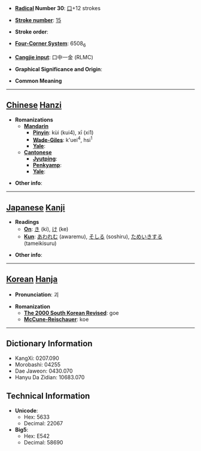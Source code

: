 * '''[[Wiktionary:Chinese radical index| Radical]] Number 30''': [[Wiktionary:Chinese radical index 口|口]]+12 strokes

* '''[[Wiktionary:Chinese total strokes index|Stroke number]]''': [[Wiktionary:Chinese total strokes index 15|15]]

* '''Stroke order''': 

* '''[[Wiktionary:Chinese four corner index|Four-Corner System]]''': 6508<sub>6</sub>

* '''[[Wiktionary:Chinese Cangjie index|Cangjie input]]''': 口中一金 (RLMC)

* '''Graphical Significance and Origin''': 

* '''Common Meaning'''

----

== [[Chinese]] [[Hanzi]] ==

* '''Romanizations'''
** '''[[Mandarin]]'''
*** '''[[Pinyin]]''': kùi (kui4), xī (xi1)
*** '''[[Wade-Giles]]''': k'uei<sup>4</sup>, hsi<sup>1</sup>
*** '''[[Yale]]''': 
** '''[[Cantonese]]'''
*** '''[[Jyutping]]''':
*** '''[[Penkyamp]]''': 
*** '''[[Yale]]''': 

* '''Other info''': 

----

== [[Japanese]] [[Kanji]] ==

* '''Readings'''
** '''[[On]]''': [[き]] (ki), [[け]] (ke)
** '''[[Kun]]''': [[あわれむ]] (awaremu), [[そしる]] (soshiru), [[ためいきする]] (tameikisuru)

* '''Other info''':  

----

== [[Korean]] [[Hanja]] ==

* '''Pronunciation''': 괴

* '''Romanization'''
** '''[[The 2000 South Korean Revised Romanization|The 2000 South Korean Revised]]''': goe
** '''[[McCune-Reischauer]]''': koe

----

== Dictionary Information ==

* KangXi: 0207.090
* Morobashi: 04255
* Dae Jaweon: 0430.070
* Hanyu Da Zidian: 10683.070

== Technical Information ==

* '''Unicode''':
** Hex: 5633
** Decimal: 22067
* '''Big5''':
** Hex: E542
** Decimal: 58690